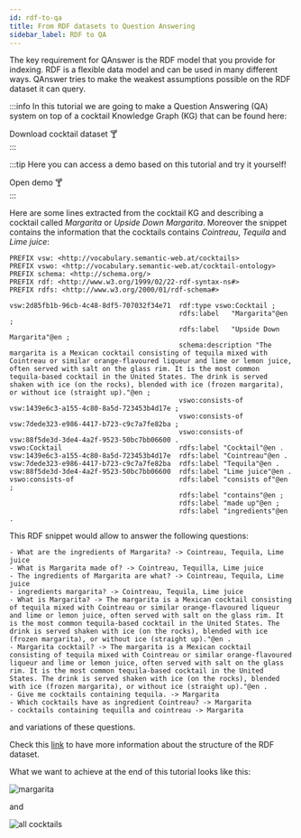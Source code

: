 ```yaml
---
id: rdf-to-qa
title: From RDF datasets to Question Answering
sidebar_label: RDF to QA
---
```




The key requirement for QAnswer is the RDF model that you provide for indexing. RDF is a flexible data model and can be used in many different ways. QAnswer
tries to make the weakest assumptions possible on the RDF dataset it can query.

:::info
In this tutorial we are going to make a Question Answering (QA) system on top of a cocktail Knowledge Graph (KG) that can be found here:
<div style={{ display: 'flex', justifyContent: 'center' }}>
    <Link
        target="_blank"
        to='/cocktails.nt'
        className="button button--primary button--lg"
        style={{ textDecoration: 'none ' }}
    >
        Download cocktail dataset 🍸
    </Link>
</div>
:::

:::tip
Here you can access a demo based on this tutorial and try it yourself!
<div style={{ display: 'flex', justifyContent: 'center', marginBottom: '20px' }}>
    <Link
        to='https://app.qanswer.ai/public-share?kb=cocktails&type=graph&user=demo&lang=en'
        className="button button--primary button--lg"
        style={{ textDecoration: 'none', backgroundColor: '#fff9', color: '#000', border: 'none' }}
    >
        Open demo 🍸
    </Link>
</div>
:::

Here are some lines
extracted from the cocktail KG and describing a cocktail called *Margarita* or *Upside Down Margarita*. Moreover the snippet contains the information that the
cocktails contains *Cointreau*, *Tequila* and *Lime juice*:

```
PREFIX vsw: <http://vocabulary.semantic-web.at/cocktails>
PREFIX vswo: <http://vocabulary.semantic-web.at/cocktail-ontology>
PREFIX schema: <http://schema.org/>
PREFIX rdf: <http://www.w3.org/1999/02/22-rdf-syntax-ns#>
PREFIX rdfs: <http://www.w3.org/2000/01/rdf-schema#>

vsw:2d85fb1b-96cb-4c48-8df5-707032f34e71  rdf:type vswo:Cocktail ;
                                          rdfs:label   "Margarita"@en ;
                                          rdfs:label   "Upside Down Margarita"@en ;
                                          schema:description "The margarita is a Mexican cocktail consisting of tequila mixed with Cointreau or similar orange-flavoured liqueur and lime or lemon juice, often served with salt on the glass rim. It is the most common tequila-based cocktail in the United States. The drink is served shaken with ice (on the rocks), blended with ice (frozen margarita), or without ice (straight up)."@en ;
                                          vswo:consists-of vsw:1439e6c3-a155-4c80-8a5d-723453b4d17e ;
                                          vswo:consists-of vsw:7dede323-e986-4417-b723-c9c7a7fe82ba ;
                                          vswo:consists-of vsw:88f5de3d-3de4-4a2f-9523-50bc7bb06600 .
vswo:Cocktail                             rdfs:label "Cocktail"@en .
vsw:1439e6c3-a155-4c80-8a5d-723453b4d17e  rdfs:label "Cointreau"@en .
vsw:7dede323-e986-4417-b723-c9c7a7fe82ba  rdfs:label "Tequila"@en .
vsw:88f5de3d-3de4-4a2f-9523-50bc7bb06600  rdfs:label "Lime juice"@en .
vswo:consists-of                          rdfs:label "consists of"@en ;
                                          rdfs:label "contains"@en ;
                                          rdfs:label "made up"@en ;
                                          rdfs:label "ingredients"@en .
```

This RDF snippet would allow to answer the following questions:

```
- What are the ingredients of Margarita? -> Cointreau, Tequila, Lime juice
- What is Margarita made of? -> Cointreau, Tequilla, Lime juice
- The ingredients of Margarita are what? -> Cointreau, Tequila, Lime juice
- ingredients margarita? -> Cointreau, Tequila, Lime juice
- What is Margarita? -> The margarita is a Mexican cocktail consisting of tequila mixed with Cointreau or similar orange-flavoured liqueur and lime or lemon juice, often served with salt on the glass rim. It is the most common tequila-based cocktail in the United States. The drink is served shaken with ice (on the rocks), blended with ice (frozen margarita), or without ice (straight up)."@en .
- Margarita cocktail? -> The margarita is a Mexican cocktail consisting of tequila mixed with Cointreau or similar orange-flavoured liqueur and lime or lemon juice, often served with salt on the glass rim. It is the most common tequila-based cocktail in the United States. The drink is served shaken with ice (on the rocks), blended with ice (frozen margarita), or without ice (straight up)."@en .
- Give me cocktails containing tequila. -> Margarita
- Which cocktails have as ingredient Cointreau? -> Margarita
- cocktails containing tequilla and cointreau -> Margarita
```

and variations of these questions.

Check this [link](../requirements/req1.2/) to have more information about the structure of the RDF dataset.

What we want to achieve at the end of this tutorial looks like this:

<Image src='/img/screenshots/tuto-ui-graph/margarita-facet-short.png' alt='margarita'/>

and

<Image src='/img/screenshots/tuto-ui-graph/cocktails-image-short.png' alt='all cocktails' />

